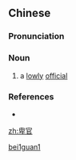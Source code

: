 ==Chinese==
{{zh-forms}}

===Pronunciation===
{{zh-pron
|m=bēiguān
|cat=n
}}

===Noun===
{{zh-noun}}

# {{lb|zh|archaic}} a [[lowly]] [[official]]

===References===
* {{cite-book
|last=
|first=
|authorlink=
|coauthors=
|year=2007
|title=[[w:Hanyu Da Cidian|Hanyu Da Cidian 3.0]]
|language=Mandarin
|publisher=[[w:Commercial Press|Commercial Press]]
|location=[[Hong Kong]]
}}

[[Category:Mandarin archaic terms|bei1guan1]]

[[zh:卑官]]